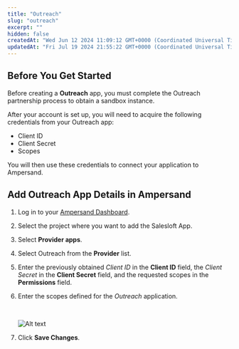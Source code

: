 ```yaml
---
title: "Outreach"
slug: "outreach"
excerpt: ""
hidden: false
createdAt: "Wed Jun 12 2024 11:09:12 GMT+0000 (Coordinated Universal Time)"
updatedAt: "Fri Jul 19 2024 21:55:22 GMT+0000 (Coordinated Universal Time)"
---
```

## Before You Get Started

Before creating a **Outreach** app, you must complete the Outreach partnership process to obtain a sandbox instance.

After your account is set up, you will need to acquire the following credentials from your Outreach app:

- Client ID
- Client Secret
- Scopes

You will then use these credentials to connect your application to Ampersand. 

## Add Outreach App Details in Ampersand

1. Log in to your [Ampersand Dashboard](https://dashboard.withampersand.com).

2. Select the project where you want to add the Salesloft App.

3. Select **Provider apps**.

4. Select Outreach from the **Provider** list.

5. Enter the previously obtained _Client ID_ in the **Client ID** field, the _Client Secret_ in the **Client Secret** field, and the requested scopes in the **Permissions** field.

6. Enter the scopes defined for the _Outreach_ application.

   <br />

   ![Alt text](/images/provider-guides/9c1fda8-outreach.gif)

7. Click **Save Changes**.
